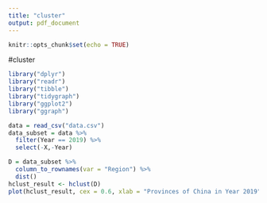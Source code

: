---
title: "cluster"
output: pdf_document
---

```{r setup, include=FALSE}
knitr::opts_chunk$set(echo = TRUE)
```

#cluster

```{r,warning=FALSE,message=FALSE}
library("dplyr")
library("readr")
library("tibble")
library("tidygraph")
library("ggplot2")
library("ggraph")
```

```{r,warning=FALSE,message=FALSE}
data = read_csv("data.csv")
data_subset = data %>% 
  filter(Year == 2019) %>% 
  select(-X,-Year)

D = data_subset %>% 
  column_to_rownames(var = "Region") %>%
  dist()  
hclust_result <- hclust(D)
plot(hclust_result, cex = 0.6, xlab = "Provinces of China in Year 2019", sub = "", ylab = "", axes = FALSE)
```

